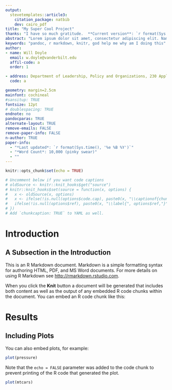 ```yaml
---
output: 
  stevetemplates::article3:
    citation_package: natbib
    dev: cairo_pdf
title: "My Super Cool Project"
thanks: "I have so much gratitude.  **Current version**: `r format(Sys.time(), '%B %e, %Y')`; **Corresponding author**: w.doyle@vanderbilt.edu."
abstract: "Lorem ipsum dolor sit amet, consectetur adipiscing elit. Nam eget consectetur diam. Pellentesque id eros auctor, eleifend sem a, sagittis nisi. Nam vel nisi eget metus consectetur hendrerit nec ut justo. Ut metus eros, ullamcorper in condimentum non, eleifend lacinia mi. Cras sodales, arcu eu fringilla efficitur, lorem purus maximus mauris, id volutpat dui lectus non velit. Aliquam scelerisque nulla rutrum facilisis laoreet. Cras tristique et lorem ac feugiat. Duis eu purus eu ante tristique suscipit. Etiam aliquet egestas tortor et scelerisque. Nullam vulputate quam sed diam dictum, vitae pellentesque nisl fermentum. Curabitur ac rutrum lacus. Proin pellentesque, elit et malesuada porttitor, neque velit pretium dui, sit amet fermentum turpis turpis sed felis. Curabitur urna neque, bibendum non fringilla et, accumsan at orci. In blandit mauris urna, ac accumsan urna vehicula a. Phasellus iaculis nisi id nibh euismod malesuada venenatis in elit. Aenean diam mi, dapibus nec egestas sit amet."
keywords: "pandoc, r markdown, knitr, god help me why am I doing this"
author:
- name: Will Doyle
  email: w.doyle@vanderbilt.edu
  affil-code: a
  order: 1

- address: Department of Leadership, Policy and Organizations, 230 Appleton pl. GPC 414, Nashville TN 37203
  code: a

geometry: margin=2.5cm
mainfont: cochineal
#sansitup: TRUE
fontsize: 12pt
# doublespacing: TRUE
endnote: no
pandocparas: TRUE
alternate-layout: TRUE
remove-emails: FALSE
remove-paper-info: FALSE
n-author: TRUE
paper-info:
  - "*Last updated*: `r format(Sys.time(), '%e %B %Y')`"
  - "*Word Count*: 10,000 (pinky swear)"
  - ""
---
```


```r
knitr::opts_chunk$set(echo = TRUE)

# Uncomment below if you want code captions
# oldSource <- knitr::knit_hooks$get("source")
# knitr::knit_hooks$set(source = function(x, options) {
#   x <- oldSource(x, options)
#   x <- ifelse(!is.null(options$code.cap), paste0(x, "\\captionof{chunk}{", options$code.cap,"}"), x)
#   ifelse(!is.null(options$ref), paste0(x, "\\label{", options$ref,"}"), x)
# })
# Add `chunkcaption: TRUE` to YAML as well.
```



# Introduction

\kant[1]

## A Subsection in the Introduction

\kant[2]

This is an R Markdown document. Markdown is a simple formatting syntax for authoring HTML, PDF, and MS Word documents. For more details on using R Markdown see <http://rmarkdown.rstudio.com>.


When you click the **Knit** button a document will be generated that includes both content as well as the output of any embedded R code chunks within the document. You can embed an R code chunk like this:

# Results

\kant[24]

## Including Plots

You can also embed plots, for example:

```r
plot(pressure)
```

Note that the `echo = FALSE` parameter was added to the code chunk to prevent printing of the R code that generated the plot.


\kant[25]

```r
plot(mtcars)
```
